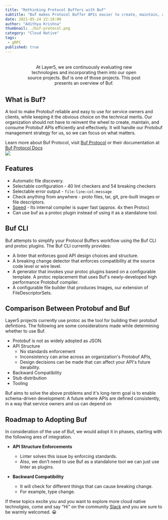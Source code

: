 ---
title: "Rethinking Protocol Buffers with Buf"
subtitle: "Buf makes Protocol Buffer APIs easier to create, maintain, and consume"
date: 2021-05-24 22:19:00
author: "Adithya Krishna"
thumbnail: ./buf-protocol.png
category: "Cloud Native"
tags: 
 - gRPC
published: true
---


<BlogWrapper>
<BufProtocol>


<div class="intro" style="text-align:center;margin: 2rem 4rem;"><p>At Layer5, we are continuously evaluating new technologies and incorporating them into our open source projects. Buf is one of those projects. This post presents an overview of Buf.</p></div>


## What is Buf?

<p>A tool to make Protobuf reliable and easy to use for service owners and clients, while keeping it the obvious choice on the technical merits.
Our organization should not have to reinvent the wheel to create, maintain, and consume Protobuf APIs efficiently and effectively. It will handle our Protobuf management strategy for us, so we can focus on what matters.</p>

<div class="fact">Learn more about Buf Protocol, visit <a href="https://buf.build" rel="nofollow">Buf Protocol</a> or their documentation at <a href="https://docs.buf.build/" rel="nofollow">Buf Protocol Docs</a></div>

<img class="problem-image" src={Problems} />

## Features 

- Automatic file discovery. 
- Selectable configuration - 40 lint checkers and 54 breaking checkers
- Selectable error output - `file:line:col:message`
- Check anything from anywhere - proto files, tar, git, pre-built images or file descriptors.
- [Speed](https://docs.buf.build/tour-8/) - Its internal compiler is super fast (approx. 4x then Protoc)
- Can use buf as a protoc plugin instead of using it as a standalone tool.

## Buf CLI

Buf attempts to simplify your Protocol Buffers workflow using the Buf CLI and protoc plugins. The Buf CLI currently provides:

- A linter that enforces good API design choices and structure.
- A breaking change detector that enforces compatibility at the source code level or wire level.
- A generator that invokes your protoc plugins based on a configurable template. A protoc replacement that uses Buf's newly-developed high performance Protobuf compiler.
- A configurable file builder that produces Images, our extension of FileDescriptorSets.

## Comparison Between Protobuf and Buf
Layer5 projects currently use protoc as the tool for building their protobuf defintions. The following are some considerations made while determining whether to use Buf.

- Protobuf is not as widely adopted as JSON.
- API Structure 
  - No standards enforcement
  - Inconsistency can arise across an organization's Protobuf APIs,   
  - Design decisions can be made that can affect your API's future iterability.
- Backward Compatibility
- Stub distribution
- Tooling

<p>Buf aims to solve the above problems and it's long-term goal is to enable schema-driven development: A future where APIs are defined consistently, in a way that service owners and us can depend on</p>

## Roadmap to Adopting Buf
In consideration of the use of Buf, we would adopt it in phases, starting with the following ares of integration.

- **API Structure  Enforcements**
  - Linter solves this issue by enforcing standards. 
  - Also, we don’t need to use Buf as a standalone tool we can just use linter as plugins.


- **Backward Compatibility**
  - It will check for different things that can cause breaking change.
  - For example, type change.

<div class="intro"><p>If these topics excite you and you want to explore more cloud native technolgies, come and say "Hi" on the community <a href="http://slack.layer5.io">Slack</a> and you are sure to be warmly welcomed. <span>😀</span></p></div>

</BufProtocol>
</BlogWrapper>